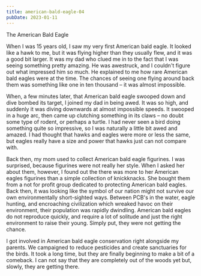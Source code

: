 ```yaml
---
title: american-bald-eagle-04
pubDate: 2023-01-11
---
```


The American Bald Eagle

When I was 15 years old, I saw my very first American bald eagle. It looked like a hawk to me, but it was flying higher than they usually flew, and it was a good bit larger. It was my dad who clued me in to the fact that I was seeing something pretty amazing. He was awestruck, and I couldn't figure out what impressed him so much. He explained to me how rare American bald eagles were at the time. The chances of seeing one flying around back them was something like one in ten thousand – it was almost impossible.

When, a few minutes later, that American bald eagle swooped down and dive bombed its target, I joined my dad in being awed. It was so high, and suddenly it was diving downwards at almost impossible speeds. It swooped in a huge arc, then came up clutching something in its claws – no doubt some type of rodent, or perhaps a turtle. I had never seen a bird doing something quite so impressive, so I was naturally a little bit awed and amazed. I had thought that hawks and eagles were more or less the same, but eagles really have a size and power that hawks just can not compare with.

Back then, my mom used to collect American bald eagle figurines. I was surprised, because figurines were not really her style. When I asked her about them, however, I found out the there was more to her American eagles figurines than a simple collection of knickknacks. She bought them from a not for profit group dedicated to protecting American bald eagles. Back then, it was looking like the symbol of our nation might not survive our own environmentally short-sighted ways. Between PCB's in the water, eagle hunting, and encroaching civilization which wreaked havoc on their environment, their population was rapidly dwindling. American bald eagles do not reproduce quickly, and require a lot of solitude and just the right environment to raise their young. Simply put, they were not getting the chance.

I got involved in American bald eagle conservation right alongside my parents. We campaigned to reduce pesticides and create sanctuaries for the birds. It took a long time, but they are finally beginning to make a bit of a comeback. I can not say that they are completely out of the woods yet but, slowly, they are getting there.
